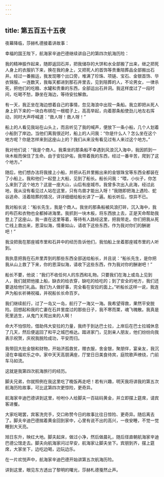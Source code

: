 ```yaml
---
---
---
```

title: 第五百五十五夜
---






夜幕降临，莎赫札德接着讲故事：





幸福的国王陛下，航海家辛迪巴德继续讲自己的第四次航海历险：

我的精神振作起来，随即返回石并，把我储存的大饼和水全部搬了出来，继之把死人身上的衣服扒下来，换在我的身上，又把死人的首饰等贵重陪葬品全部搬出石井。经过一番搬运，我发现哪个出口旁，堆满了珍珠、项链、宝石、金银首饰、华衣锦服。一连数天，我每天都进到那石井里去，见到陪葬的人，不论男女，一律杀死，把他们的吃粮、水罐和贵重的东西，全部运出石井洞。我这样度过了一段时间，吃喝不愁，静坐在海边，等待安拉解救。

有一天，我正坐在海边想着自己的事情，忽见海浪中出现一条船。我立即把从死人身上扒下来的一块白布绑在一根棍子上，高高举起，向着那条船使劲儿地左右挥动，同时大声呼喊道：“救人呀！救人呀！”

船上的人看见我站在山头上，而且听见了我的喊声，便放下一条小船，几个人划着小船到了岸边。当他们离我很近时，船上的人问我：“你是什么人？怎么坐在这个地方呢？你是怎样来到这座山上的？我们从来没有看见过有人来过这个地方。”

我对他们说：“我是个商人。我乘坐的那条船不幸遇到风浪沉入海中，我因抓到一块木板而保住了生命。由于安拉护佑，我带着我的东西，经过一番辛苦，爬到了这个地方。”

随后，他们想办法将我接上小船，并把从石井里搬出来的金银珠宝等东西全都装在了小船上。我和他们一起登上大船，见到了船长。船长问我：“喂，小伙子，你怎么来到了这个地方？这是一座大山，山后有座城市。我曾多次出入此海，经过此地，我从没有看见过人站在这里，只有鸟兽才能出入呀！”我随即把海上遇险、蛇谷逃命、活着陪葬的情况，详详细细给船长讲了一遍。船长听后，惊异不已。

我对船长说：“船长先生，我是个商人。我坐的那条船被风浪打碎，沉入海中，我的布匹和衣物也全都掉进海里。我抓到一块木板，将东西放上去，正是天命帮助我登上了这座山，我一直在这里等着，等待有人路经这里，把我带走。你们把我从死亡线上救出来，恩深似海，情重如山，请收下这些东西，作为我对你们的酬谢吧！”

我没把我在那座城市里和石井中的经历告诉他们，我怕船上坐着那座城市里的人听到。

我执意把我在石井里弄到的那些东西全部送给船长，并且说：“船长先生，是你把我从山上救了下来，你的恩深似海，请收下这些东西，作为我对你的酬谢吧！”

船长不要，他说：“我们不收任何人的东西和礼物。只要我们在海上或岛上见到人，我们就把他接上船，缺衣的给衣穿，缺吃的给吃的；到了安全的地方，我们还要送给他们礼品。我们为人做好事，完全看在安拉的面上。”听船长这样一说，我连声为船长祈祷祝福，并祝船长长命百岁。

我们继续航行，过了一岛又一岛，航行了一海又一海。我希望得救，果然平安脱险。回想起和我的亡妻在石井里度过的那些日子，我不寒而栗，魂飞魄散。我真是死里逃生，从鬼门关爬出来的人啊！

命大不怕惊险，借助伟大安拉的力量，我终于到达巴士拉，上岸后在巴士拉城休息了几天，然后便返回了和平之城巴格达。踏进家门，见到亲人朋友，他们纷纷向我表示祝贺，庆祝我脱险成功，平安而归。

我带回大批金银和财物，开始济孤救贫，赠衣服，舍金银，聚朋伴，宴亲友，我沉浸在幸福欢乐之中。家中天天高朋满座，厅堂日日美食待宾，庭院歌声缭绕，门前车马如流。

这就是我第四次航海旅行的经历。

脚夫兄弟，你就照例在我这里吃了晚饭再走吧！若有兴趣，明天我将讲我的第五次航海历险故事，可比这第四次更惊险，更奇异。





航海家辛迪巴德讲到这里，吩咐仆人给脚夫一百砝码黄金，并立即摆上筵席，请宾客进餐。

大家吃喝罢，宾客洗完手，交口称赞今日的故事比往日惊险、更奇异。随后离去了。脚夫辛迪巴德揣着黄金回到家中，心里有说不出的高兴，一夜安睡，不觉一觉睡到大天亮。

旭日东升，映红大地。脚夫起床，做过小净，然后做晨礼，随后径直朝航海家辛迪巴德公馆走去。脚夫向航海家问过早安，航海家让脚夫坐下。宾朋到齐，摆上筵席，大家坐下，边吃边喝，边玩边乐。

在一片欢悦声中，航海家辛迪巴德开始讲第五次航海历险。





讲到这里，眼见东方透出了黎明的曙光，莎赫札德戛然止声。